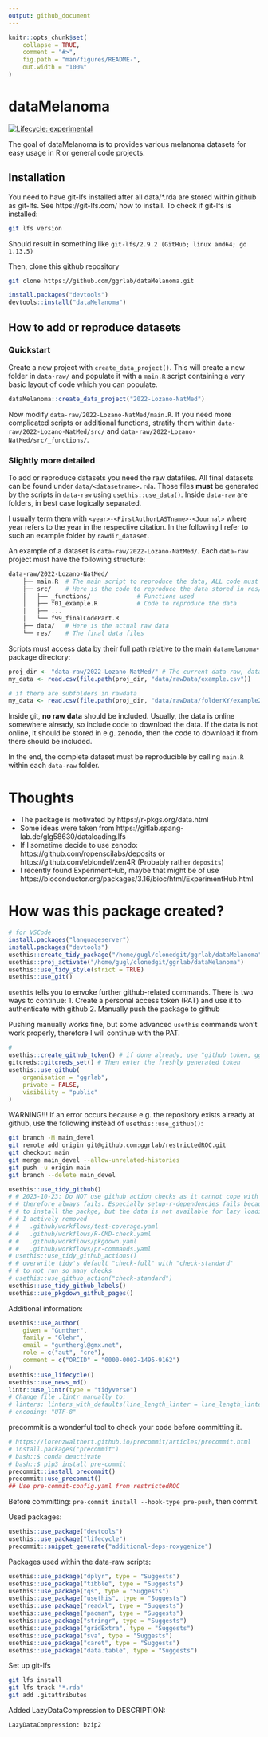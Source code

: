 ```yaml
---
output: github_document
---
```


<!-- README.md is generated from README.Rmd. Please edit that file -->

```r
knitr::opts_chunk$set(
    collapse = TRUE,
    comment = "#>",
    fig.path = "man/figures/README-",
    out.width = "100%"
)
```

# dataMelanoma

<!-- badges: start -->
[![Lifecycle: experimental](https://img.shields.io/badge/lifecycle-experimental-orange.svg)](https://lifecycle.r-lib.org/articles/stages.html#experimental)
<!-- [![CRAN status](https://www.r-pkg.org/badges/version/dataMelanoma)](https://CRAN.R-project.org/package=dataMelanoma) -->
<!-- [![R-CMD-check](https://github.com/ggrlab/dataMelanoma/actions/workflows/R-CMD-check.yaml/badge.svg)](https://github.com/ggrlab/dataMelanoma/actions/workflows/R-CMD-check.yaml) -->
<!-- [![Codecov test coverage](https://codecov.io/gh/ggrlab/dataMelanoma/branch/master/graph/badge.svg)](https://app.codecov.io/gh/ggrlab/dataMelanoma?branch=master) -->
<!-- badges: end -->

The goal of dataMelanoma is to provides various melanoma datasets for easy usage in R or 
general code projects. 

## Installation
You need to have git-lfs installed after all data/*.rda are stored within github as 
git-lfs. See https://git-lfs.com/ how to install. To check if git-lfs is installed: 

```bash 
git lfs version
```
Should result in something like ``git-lfs/2.9.2 (GitHub; linux amd64; go 1.13.5)``


Then, clone this github repository
```bash 
git clone https://github.com/ggrlab/dataMelanoma.git
```

```r
install.packages("devtools")
devtools::install("dataMelanoma")
```

## How to add or reproduce datasets

### Quickstart
Create a new project with ``create_data_project()``. 
This will create a new folder in ``data-raw/`` and populate it with a ``main.R`` script 
containing a very basic layout of code which you can populate. 

```r
dataMelanoma::create_data_project("2022-Lozano-NatMed")
```

Now modify ``data-raw/2022-Lozano-NatMed/main.R``. If you need more complicated scripts
or additional functions, stratify them within ``data-raw/2022-Lozano-NatMed/src/`` and 
``data-raw/2022-Lozano-NatMed/src/_functions/``.


### Slightly more detailed
To add or reproduce datasets you need the raw datafiles. All final datasets can be found under `data/<datasetname>.rda`. Those files **must** be generated by the scripts in `data-raw` using `usethis::use_data()`. Inside `data-raw` are folders, in best case logically separated. 

I usually term them with `<year>-<FirstAuthorLASTname>-<Journal>` where year refers to the year in the respective citation. In the following I refer to such an example folder by `rawdir_dataset`.

An example of a dataset is `data-raw/2022-Lozano-NatMed/`. Each ``data-raw`` project must have the following structure:

```bash
data-raw/2022-Lozano-NatMed/
    ├── main.R  # The main script to reproduce the data, ALL code must be called from here
    ├── src/    # Here is the code to reproduce the data stored in res/
    │   ├── _functions/             # Functions used 
    │   ├── f01_example.R           # Code to reproduce the data
    │   ├── ...                         
    │   └── f99_finalCodePart.R
    ├── data/   # Here is the actual raw data
    └── res/    # The final data files
```


Scripts must access data by their full path relative to the main `datamelanoma`-package directory:

```r
proj_dir <- "data-raw/2022-Lozano-NatMed/" # The current data-raw, dataset folder
my_data <- read.csv(file.path(proj_dir, "data/rawData/example.csv"))

# if there are subfolders in rawdata
my_data <- read.csv(file.path(proj_dir, "data/rawData/folderXY/example2.csv"))
```

Inside git, **no raw data** should be included. Usually, the data is online somewhere already, 
so include code to download the data. If the data is not online, it should be stored in 
e.g. zenodo, then the code to download it from there should be included.


In the end, the complete dataset must be reproducible by calling ``main.R`` within each 
``data-raw`` folder.


# Thoughts

 - The package is motivated by https://r-pkgs.org/data.html
 - Some ideas were taken from https://gitlab.spang-lab.de/glg58630/dataloading.lfs
 - If I sometime decide to use zenodo: https://github.com/ropenscilabs/deposits or https://github.com/eblondel/zen4R  (Probably rather ``deposits``)
 - I recently found ExperimentHub, maybe that might be of use https://bioconductor.org/packages/3.16/bioc/html/ExperimentHub.html


# How was this package created?

```r
# for VSCode
install.packages("languageserver")
install.packages("devtools")
usethis::create_tidy_package("/home/gugl/clonedgit/ggrlab/dataMelanoma")
usethis::proj_activate("/home/gugl/clonedgit/ggrlab/dataMelanoma")
usethis::use_tidy_style(strict = TRUE)
usethis::use_git()
```


``usethis`` tells you to envoke further github-related commands. 
There is two ways to continue: 
1. Create a personal access token (PAT) and use it to authenticate with github
2. Manually push the package to github 

Pushing manually works fine, but some advanced ``usethis`` commands won't work properly, 
therefore I will continue with the PAT.

```r
#
usethis::create_github_token() # if done already, use "github token, ggrlab, PAT" password
gitcreds::gitcreds_set() # Then enter the freshly generated token
usethis::use_github(
    organisation = "ggrlab",
    private = FALSE,
    visibility = "public"
)
```

WARNING!!!
If an error occurs because e.g. the repository exists already at github, use the following instead of 
``usethis::use_github()``:
```bash
git branch -M main_devel
git remote add origin git@github.com:ggrlab/restrictedROC.git
git checkout main
git merge main_devel --allow-unrelated-histories
git push -u origin main
git branch --delete main_devel
```

```r
usethis::use_tidy_github()
# # 2023-10-23: Do NOT use github action checks as it cannot cope with git lfs,
# # therefore always fails. Especially setup-r-dependencies fails because it tries
# # to install the packge, but the data is not available for lazy loading.
# # I actively removed
# #   .github/workflows/test-coverage.yaml
# #   .github/workflows/R-CMD-check.yaml
# #   .github/workflows/pkgdown.yaml
# #   .github/workflows/pr-commands.yaml
# usethis::use_tidy_github_actions()
# # overwrite tidy's default "check-full" with "check-standard"
# # to not run so many checks
# usethis::use_github_action("check-standard")
usethis::use_tidy_github_labels()
usethis::use_pkgdown_github_pages()
```

Additional information: 
```r
usethis::use_author(
    given = "Gunther",
    family = "Glehr",
    email = "gunthergl@gmx.net",
    role = c("aut", "cre"),
    comment = c("ORCID" = "0000-0002-1495-9162")
)
usethis::use_lifecycle()
usethis::use_news_md()
lintr::use_lintr(type = "tidyverse")
# Change file .lintr manually to:
# linters: linters_with_defaults(line_length_linter = line_length_linter(120),indentation_linter = indentation_linter(4)) # see vignette("lintr")
# encoding: "UTF-8"
```
precommit is a wonderful tool to check your code before committing it. 

```r
# https://lorenzwalthert.github.io/precommit/articles/precommit.html
# install.packages("precommit")
# bash::$ conda deactivate
# bash::$ pip3 install pre-commit
precommit::install_precommit()
precommit::use_precommit()
## Use pre-commit-config.yaml from restrictedROC
```
Before committing: ``pre-commit install --hook-type pre-push``, then commit. 

Used packages:
```r
usethis::use_package("devtools")
usethis::use_package("lifecycle")
precommit::snippet_generate("additional-deps-roxygenize")
```

Packages used within the data-raw scripts:
```r
usethis::use_package("dplyr", type = "Suggests")
usethis::use_package("tibble", type = "Suggests")
usethis::use_package("qs", type = "Suggests")
usethis::use_package("usethis", type = "Suggests")
usethis::use_package("readxl", type = "Suggests")
usethis::use_package("pacman", type = "Suggests")
usethis::use_package("stringr", type = "Suggests")
usethis::use_package("gridExtra", type = "Suggests")
usethis::use_package("sva", type = "Suggests")
usethis::use_package("caret", type = "Suggests")
usethis::use_package("data.table", type = "Suggests")
```

Set up git-lfs
```bash
git lfs install
git lfs track "*.rda"
git add .gitattributes
```

Added LazyDataCompression to DESCRIPTION:
```
LazyDataCompression: bzip2
```

